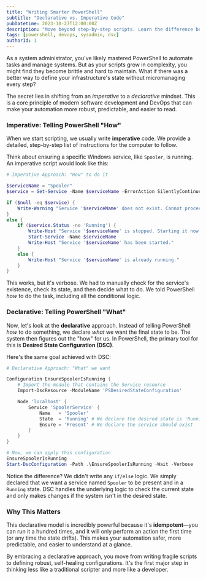 ```yaml
---
title: "Writing Smarter PowerShell"
subtitle: "Declarative vs. Imperative Code"
pubDatetime: 2023-10-27T12:00:00Z
description: "Move beyond step-by-step scripts. Learn the difference between imperative and declarative code in PowerShell and how Desired State Configuration (DSC) can make your automation more robust and predictable."
tags: [powershell, devops, sysadmin, dsc]
authorId: 1
---
```


As a system administrator, you've likely mastered PowerShell to automate tasks and manage systems. But as your scripts grow in complexity, you might find they become brittle and hard to maintain. What if there was a better way to define your infrastructure's state without micromanaging every step?

The secret lies in shifting from an _imperative_ to a _declarative_ mindset. This is a core principle of modern software development and DevOps that can make your automation more robust, predictable, and easier to read.

### Imperative: Telling PowerShell "How"

When we start scripting, we usually write **imperative** code. We provide a detailed, step-by-step list of instructions for the computer to follow.

Think about ensuring a specific Windows service, like `Spooler`, is running. An imperative script would look like this:

```powershell
# Imperative Approach: "How" to do it

$serviceName = "Spooler"
$service = Get-Service -Name $serviceName -ErrorAction SilentlyContinue

if ($null -eq $service) {
    Write-Warning "Service '$serviceName' does not exist. Cannot proceed."
}
else {
    if ($service.Status -ne 'Running') {
        Write-Host "Service '$serviceName' is stopped. Starting it now..."
        Start-Service -Name $serviceName
        Write-Host "Service '$serviceName' has been started."
    }
    else {
        Write-Host "Service '$serviceName' is already running."
    }
}
```

This works, but it's verbose. We had to manually check for the service's existence, check its state, and then decide what to do. We told PowerShell _how_ to do the task, including all the conditional logic.

### Declarative: Telling PowerShell "What"

Now, let's look at the **declarative** approach. Instead of telling PowerShell _how_ to do something, we declare _what_ we want the final state to be. The system then figures out the "how" for us. In PowerShell, the primary tool for this is **Desired State Configuration (DSC)**.

Here's the same goal achieved with DSC:

```powershell
# Declarative Approach: "What" we want

Configuration EnsureSpoolerIsRunning {
    # Import the module that contains the Service resource
    Import-DscResource -ModuleName 'PSDesiredStateConfiguration'

    Node 'localhost' {
        Service 'SpoolerService' {
            Name   = 'Spooler'
            State  = 'Running' # We declare the desired state is 'Running'
            Ensure = 'Present' # We declare the service should exist
        }
    }
}

# Now, we can apply this configuration
EnsureSpoolerIsRunning
Start-DscConfiguration -Path .\EnsureSpoolerIsRunning -Wait -Verbose
```

Notice the difference? We didn't write any `if/else` logic. We simply declared that we want a service named `Spooler` to be present and in a `Running` state. DSC handles the underlying logic to check the current state and only makes changes if the system isn't in the desired state.

### Why This Matters

This declarative model is incredibly powerful because it's **idempotent**—you can run it a hundred times, and it will only perform an action the first time (or any time the state drifts). This makes your automation safer, more predictable, and easier to understand at a glance.

By embracing a declarative approach, you move from writing fragile scripts to defining robust, self-healing configurations. It's the first major step in thinking less like a traditional scripter and more like a developer.
